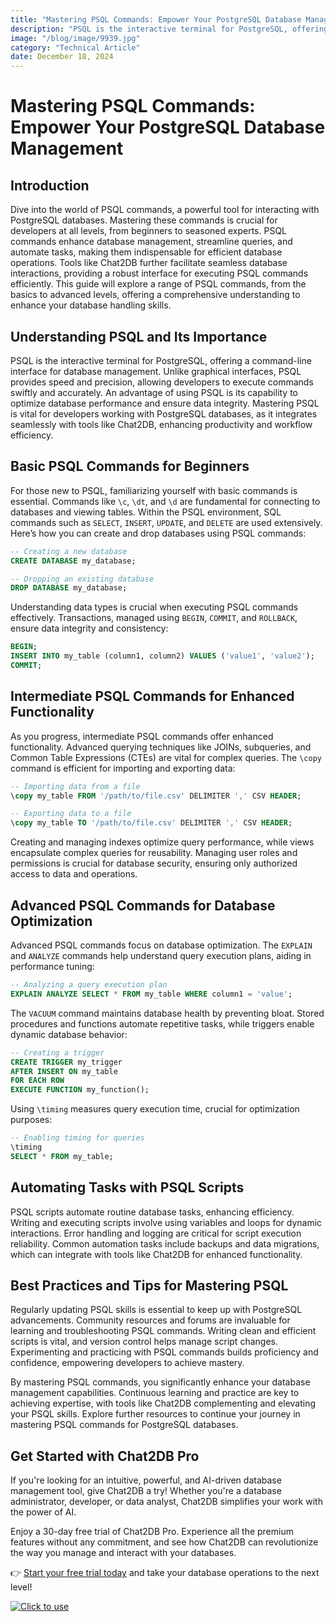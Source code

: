 ```yaml
---
title: "Mastering PSQL Commands: Empower Your PostgreSQL Database Management"
description: "PSQL is the interactive terminal for PostgreSQL, offering a command-line interface for database management."
image: "/blog/image/9939.jpg"
category: "Technical Article"
date: December 18, 2024
---
```


# Mastering PSQL Commands: Empower Your PostgreSQL Database Management


<Authors date="December 18, 2024">
  <Author name="Jing" link="https://chat2db.ai" />
</Authors>

## Introduction

Dive into the world of PSQL commands, a powerful tool for interacting with PostgreSQL databases. Mastering these commands is crucial for developers at all levels, from beginners to seasoned experts. PSQL commands enhance database management, streamline queries, and automate tasks, making them indispensable for efficient database operations. Tools like Chat2DB further facilitate seamless database interactions, providing a robust interface for executing PSQL commands efficiently. This guide will explore a range of PSQL commands, from the basics to advanced levels, offering a comprehensive understanding to enhance your database handling skills.

## Understanding PSQL and Its Importance

PSQL is the interactive terminal for PostgreSQL, offering a command-line interface for database management. Unlike graphical interfaces, PSQL provides speed and precision, allowing developers to execute commands swiftly and accurately. An advantage of using PSQL is its capability to optimize database performance and ensure data integrity. Mastering PSQL is vital for developers working with PostgreSQL databases, as it integrates seamlessly with tools like Chat2DB, enhancing productivity and workflow efficiency.

## Basic PSQL Commands for Beginners

For those new to PSQL, familiarizing yourself with basic commands is essential. Commands like `\c`, `\dt`, and `\d` are fundamental for connecting to databases and viewing tables. Within the PSQL environment, SQL commands such as `SELECT`, `INSERT`, `UPDATE`, and `DELETE` are used extensively. Here’s how you can create and drop databases using PSQL commands:

```sql
-- Creating a new database
CREATE DATABASE my_database;

-- Dropping an existing database
DROP DATABASE my_database;
```

Understanding data types is crucial when executing PSQL commands effectively. Transactions, managed using `BEGIN`, `COMMIT`, and `ROLLBACK`, ensure data integrity and consistency:

```sql
BEGIN;
INSERT INTO my_table (column1, column2) VALUES ('value1', 'value2');
COMMIT;
```

## Intermediate PSQL Commands for Enhanced Functionality

As you progress, intermediate PSQL commands offer enhanced functionality. Advanced querying techniques like JOINs, subqueries, and Common Table Expressions (CTEs) are vital for complex queries. The `\copy` command is efficient for importing and exporting data:

```sql
-- Importing data from a file
\copy my_table FROM '/path/to/file.csv' DELIMITER ',' CSV HEADER;

-- Exporting data to a file
\copy my_table TO '/path/to/file.csv' DELIMITER ',' CSV HEADER;
```

Creating and managing indexes optimize query performance, while views encapsulate complex queries for reusability. Managing user roles and permissions is crucial for database security, ensuring only authorized access to data and operations.

## Advanced PSQL Commands for Database Optimization

Advanced PSQL commands focus on database optimization. The `EXPLAIN` and `ANALYZE` commands help understand query execution plans, aiding in performance tuning:

```sql
-- Analyzing a query execution plan
EXPLAIN ANALYZE SELECT * FROM my_table WHERE column1 = 'value';
```

The `VACUUM` command maintains database health by preventing bloat. Stored procedures and functions automate repetitive tasks, while triggers enable dynamic database behavior:

```sql
-- Creating a trigger
CREATE TRIGGER my_trigger
AFTER INSERT ON my_table
FOR EACH ROW
EXECUTE FUNCTION my_function();
```

Using `\timing` measures query execution time, crucial for optimization purposes:

```sql
-- Enabling timing for queries
\timing
SELECT * FROM my_table;
```

## Automating Tasks with PSQL Scripts

PSQL scripts automate routine database tasks, enhancing efficiency. Writing and executing scripts involve using variables and loops for dynamic interactions. Error handling and logging are critical for script execution reliability. Common automation tasks include backups and data migrations, which can integrate with tools like Chat2DB for enhanced functionality.

## Best Practices and Tips for Mastering PSQL

Regularly updating PSQL skills is essential to keep up with PostgreSQL advancements. Community resources and forums are invaluable for learning and troubleshooting PSQL commands. Writing clean and efficient scripts is vital, and version control helps manage script changes. Experimenting and practicing with PSQL commands builds proficiency and confidence, empowering developers to achieve mastery.

By mastering PSQL commands, you significantly enhance your database management capabilities. Continuous learning and practice are key to achieving expertise, with tools like Chat2DB complementing and elevating your PSQL skills. Explore further resources to continue your journey in mastering PSQL commands for PostgreSQL databases.

## Get Started with Chat2DB Pro

If you're looking for an intuitive, powerful, and AI-driven database management tool, give Chat2DB a try! Whether you're a database administrator, developer, or data analyst, Chat2DB simplifies your work with the power of AI.

Enjoy a 30-day free trial of Chat2DB Pro. Experience all the premium features without any commitment, and see how Chat2DB can revolutionize the way you manage and interact with your databases.

👉 [Start your free trial today](https://chat2db.ai/pricing) and take your database operations to the next level!


[![Click to use](/image/blog/bg/chat2db.jpg)](https://chat2db.ai/)
